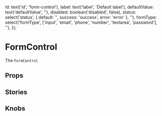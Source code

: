 
  id: text('id', 'form-control'),
  label: text('label', 'Default label'),
  defaultValue: text('defaultValue', ''),
  disabled: boolean('disabled', false),
  status: select('status', { default: '', success: 'success', error: 'error' }, ''),
  formType: select('formType', ['input', 'email', 'phone', 'number', 'textarea', 'password'], ''),
});

<Meta title='Molecules/FormControl' component={FormControl} />

# FormControl

The `FormControl`

<Preview>
  <Story name='Default'>
    <FormControl id="form-control" label="Default label" />
  </Story>
</Preview>

## Props

<Props of={FormControl} />

## Stories

## Knobs

<Preview>
  <Story name='Knobs'>
    <FormControl {...knobsProps()} />
  </Story>
</Preview>
